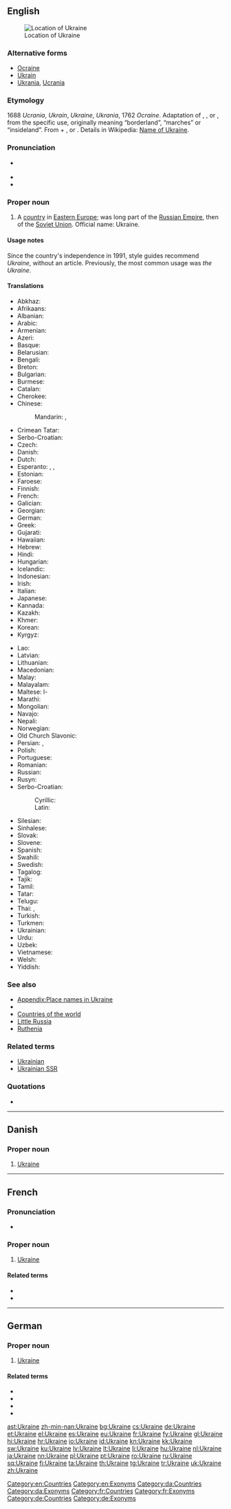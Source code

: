==English==
{{rfc-auto}}
{{wikipedia}}
{{wikipedia|Name of Ukraine}}
[[Image:LocationUkraine.png|thumb|Location of Ukraine]]

===Alternative forms===
* [[Ocraine]] {{qualifier|obsolete}}
* [[Ukrain]] {{qualifier|obsolete}}
* [[Ukrania]], [[Ucrania]] {{qualifier|obsolete}}

===Etymology===
1688 ''Ucrania'', ''Ukrain'', ''Ukraine'', ''Ukrania'', 1762 ''Ocraine''. Adaptation of {{etyl|pl}} {{term|Ukraina|lang=pl}}, {{etyl|ru}} {{term|Украина||tr=Ukraína|lang=ru}}, or {{etyl|uk}} {{term|Україна||tr=Ukraḯna|lang=uk}}, from the specific use, originally meaning “borderland”,  “marches” or “insideland”.  From {{etyl|orv}} {{term|оу||at|tr=u|lang=orv|sc=Cyrs}} + {{term|краи||edge|tr=krai|lang=orv|sc=Cyrs}}, or {{term|край||land|tr=край|lang=uk}}.  Details in Wikipedia: [[w:Name of Ukraine|Name of Ukraine]].

===Pronunciation===
* {{a|UK|US}} {{IPA|/juˈkɹeɪn/}}
* {{audio|en-us-Ukraine.ogg|Audio (US)}}
* {{rhymes|eɪn}}

===Proper noun===
{{en-proper noun}}

# A [[country]] in [[Eastern Europe]]; was long part of the [[Russian Empire]], then of the [[Soviet Union]]. Official name: Ukraine.

====Usage notes====
Since the country's independence in 1991, style guides recommend ''Ukraine'', without an article.  Previously, the most common usage was ''the Ukraine''.

====Translations====
{{trans-top|Eastern European country}}
* Abkhaz: {{t-|ab|Украина|tr=Ukraina|sc=Cyrl}}
* Afrikaans: {{t-|af|Oekraïne|xs=Afrikaans}}
* Albanian: {{t+|sq|Ukraina}}
* Arabic: {{t-|ar|أوكرانيا|f|tr='ukraaniya}}
* Armenian: {{t-|hy|Ուկրաինա|tr=Ukraina}}
* Azeri: {{t+|az|Ukrayna|xs=Azeri}}
* Basque: {{t+|eu|Ukraina|xs=Basque}}
* Belarusian: {{t-|be|Украіна|f|tr=Ukraína|xs=Belarusian}}
* Bengali: {{t-|bn|ইউক্রেন|tr=yukren|sc=Beng|xs=Bengali}}
* Breton: {{t-|br|Ukraina}}
* Bulgarian: {{t+|bg|Украйна|tr=Ukrájna}}
* Burmese: {{t-|my|ယူကရိန်းနိုင်ငံ|sc=Mymr}}
* Catalan: {{t+|ca|Ucraïna|f}}
* Cherokee: {{t-|chr|ᏯᎧᏪᏂ|tr=Yukaweni|sc=Cher}}
* Chinese:
*: Mandarin: {{t-|cmn|烏克蘭|sc=Hani}},  {{t-|cmn|乌克兰|tr=Wūkèlán|sc=Hani}}
* Crimean Tatar: {{tø|crh|Ukraina}}
* Serbo-Croatian: {{t|sh|Ukrajina|f}}
* Czech: {{t+|cs|Ukrajina|f}}
* Danish: {{t-|da|Ukraine}}
* Dutch: {{t+|nl|Oekraïne}}
* Esperanto: {{t-|eo|Ukrainio}}, {{t-|eo|Ukrainujo}}, {{t-|eo|Ukrajno}}
* Estonian: {{t+|et|Ukraina}}
* Faroese: {{t-|fo|Ukraina|n}}
* Finnish: {{t+|fi|Ukraina}}
* French: {{t+|fr|Ukraine}}
* Galician: {{t+|gl|Ucraína|f|xs=Galician}}
* Georgian: {{t-|ka|უკრაინა|tr=ukraina|sc=Geor|xs=Georgian}}
* German: {{t+|de|Ukraine|f}}
* Greek: {{t+|el|Ουκρανία|f|tr=Oukranía}}
* Gujarati: {{t-|gu|યુક્રેન|tr=yukren|sc=Gujr}}
* Hawaiian: {{tø|haw|ʻUkelena}}
* Hebrew: {{t-|he|אוקראינה|tr=Ukraína}}
* Hindi: {{t+|hi|यूक्रेन|m|tr=yūkren|xs=Hindi}}
* Hungarian: {{t+|hu|Ukrajna}}
* Icelandic: {{t+|is|Úkraína|f}}
* Indonesian: {{t-|id|Ukraina}}
* Irish: {{t-|ga|Úcráin|alt=An Úcráin|f}}
* Italian: {{t+|it|Ucraina|f}}
* Japanese: {{t+|ja|ウクライナ|tr=Ukuraina}}
* Kannada: {{t+|kn|ಯುಕ್ರೇನ್|tr=yukren|sc=Knda}}
* Kazakh: {{t|kk|Украина|tr=Ukraina|sc=Cyrl}}
* Khmer: {{t-|km|អ៊ុយក្រែន|tr=uykraen|sc=Khmr}}
* Korean: {{t+|ko|우크라이나|tr=Ukeuraina|sc=Hang}}
* Kyrgyz: {{t-|ky|Украина|tr=Ukraina|sc=Cyrl}}
{{trans-mid}}
* Lao: {{t-|lo|ອູແກຣນ|tr=ūklǣn|sc=Laoo}}
* Latvian: {{t+|lv|Ukraina|f|xs=Latvian}}
* Lithuanian: {{t+|lt|Ukraina|f|xs=Lithuanian}}
* Macedonian: {{t+|mk|Украина|f|tr=Ukráina}}
* Malay: {{t-|ms|Ukraine}}
* Malayalam: {{t-|ml|യുക്രെയിൻ|sc=Mlym}}
* Maltese: l-{{t-|mt|Ukrajna}}
* Marathi: {{t-|mr|युक्रेन|tr=yukren|sc=Deva}}
* Mongolian: {{t-|mn|Украйн|tr=Ukrayn|sc=Cyrl|xs=Mongolian}}
* Navajo: {{tø|nv|Yóókwein}}
* Nepali: {{t-|ne|युक्रेन|tr=yukren|sc=Deva}}
* Norwegian: {{t+|no|Ukraina}}
* Old Church Slavonic: {{tø|cu|Оукраина|sc=Cyrs}}
* Persian: {{t-|fa|اوکراین|tr=Ukrâyn|xs=Persian}}, {{t-|fa|اوکرائین|tr=Ukrâ'in|sc=fa-Arab}}
* Polish: {{t+|pl|Ukraina|f}}
* Portuguese: {{t+|pt|Ucrânia|f}}
* Romanian: {{t+|ro|Ucraina|f}}
* Russian: {{t+|ru|Украина|f|tr=Ukraína}}
* Rusyn: {{tø|rue|Україна|f|tr=Ukrajína}}
* Serbo-Croatian:
*: Cyrillic: {{t-|sh|Украјина|f|alt=У̀крајина|sc=Cyrl|xs=Serbo-Croatian}}
*: Latin: {{t-|sh|Ukrajina|f|alt=Ùkrajina|xs=Serbo-Croatian}}
* Silesian: {{tø|szl|Ukrajina|f}}
* Sinhalese: {{t-|si|යුක්රේන්|tr=yukren|sc=Sinh}}
* Slovak: {{t-|sk|Ukrajina|f}}
* Slovene: {{t+|sl|Ukrajina|f}}
* Spanish: {{t+|es|Ucrania|f}}
* Swahili: {{t+|sw|Ukraini}}
* Swedish: {{t+|sv|Ukraina}}
* Tagalog: {{t-|tl|Ukranya}}
* Tajik: {{t+|tg|Украйина|tr=Ukrayina|sc=Cyrl}}
* Tamil: {{t-|ta|உக்ரைன்|tr=ukraiṉ|sc=Taml}}
* Tatar: {{t-|tt|Украина|tr=Ukraina|sc=Cyrl|xs=Tatar}}
* Telugu: {{t+|te|ఉక్రెయిన్|tr=ukreyin|sc=Telu}}
* Thai: {{t+|th|ยูเครน|tr=yookrayn}}, {{t-|th|ประเทศ ยูเครน|tr=bpràtâyt yookrayn}}
* Turkish: {{t+|tr|Ukrayna}}
* Turkmen: {{t-|tk|Ukraina}}
* Ukrainian: {{t+|uk|Україна|f|tr=Ukrajína|xs=Ukrainian}}
* Urdu: {{t-|ur|یوکرین|m|tr=yūkren|xs=Urdu}}
* Uzbek: {{t-|uz|Ukraina}}
* Vietnamese: {{t-|vi|Ukraina|xs=Vietnamese}}
* Welsh: {{t-|cy|Wcráin}}
* Yiddish: {{t-|yi|אוקראַינע|tr=Ukraíne|sc=Hebr|xs=Yiddish}}
{{trans-bottom}}

===See also===
* [[Appendix:Place names in Ukraine]]
* {{list|en|countries of Europe}}
* [[Appendix:Countries of the world|Countries of the world]]
* [[Little Russia]]
* [[Ruthenia]]

===Related terms===
* [[Ukrainian]]
* [[Ukrainian SSR]]

===Quotations===
* {{seeCites}}

[[Category:en:Countries]]
[[Category:en:Exonyms]]
[[Category:en:Ukraine| ]]

----

==Danish==

===Proper noun===
{{head|da|proper noun}}

# [[#English|Ukraine]]

[[Category:da:Countries]]
[[Category:da:Exonyms]]

----

==French==

===Pronunciation===
* {{audio|Fr-l'Ukraine-fr Be.ogg|audio}}

===Proper noun===
{{fr-proper noun|f}}

# [[#English|Ukraine]]

====Related terms====
* {{l|fr|ukrainien}}
* {{l|fr|Ukrainien}}

[[Category:fr:Countries]]
[[Category:fr:Exonyms]]

----

==German==
{{wikipedia|Ukraine|lang=de}}

===Proper noun===
{{head|de|proper noun|g=f}}

# [[#English|Ukraine]]

====Related terms====
* {{l|de|ukrainisch}}
* {{l|de|Ukrainisch}}
* {{l|de|Ukrainer}}
* {{l|de|Ukrainerin}}

[[Category:de:Countries]]
[[Category:de:Exonyms]]

[[ast:Ukraine]]
[[zh-min-nan:Ukraine]]
[[bg:Ukraine]]
[[cs:Ukraine]]
[[de:Ukraine]]
[[et:Ukraine]]
[[el:Ukraine]]
[[es:Ukraine]]
[[eu:Ukraine]]
[[fr:Ukraine]]
[[fy:Ukraine]]
[[gl:Ukraine]]
[[hi:Ukraine]]
[[hr:Ukraine]]
[[io:Ukraine]]
[[id:Ukraine]]
[[kn:Ukraine]]
[[kk:Ukraine]]
[[sw:Ukraine]]
[[ku:Ukraine]]
[[lv:Ukraine]]
[[lt:Ukraine]]
[[li:Ukraine]]
[[hu:Ukraine]]
[[nl:Ukraine]]
[[ja:Ukraine]]
[[nn:Ukraine]]
[[pl:Ukraine]]
[[pt:Ukraine]]
[[ro:Ukraine]]
[[ru:Ukraine]]
[[sq:Ukraine]]
[[fi:Ukraine]]
[[ta:Ukraine]]
[[th:Ukraine]]
[[tg:Ukraine]]
[[tr:Ukraine]]
[[uk:Ukraine]]
[[zh:Ukraine]]